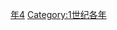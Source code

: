 {{Catnav|頁面分類|历史|歷史時代|年|1世纪各年}}
{{Commons category|14}}

[[Category:10年代|年4]]
[[Category:1世纪各年|Category:1世纪各年]]